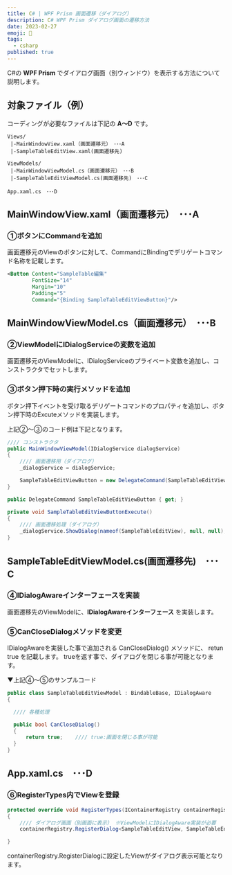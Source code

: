 ```yaml
---
title: C# | WPF Prism 画面遷移（ダイアログ）
description: C# WPF Prism ダイアログ画面の遷移方法
date: 2023-02-27
emoji: 🔨
tags: 
  - csharp
published: true
---
```


C#の **WPF Prism** でダイアログ画面（別ウィンドウ）を表示する方法について説明します。


## 対象ファイル（例）

コーディングが必要なファイルは下記の **A～D** です。

```text
Views/
 |-MainWindowView.xaml（画面遷移元）　･･･A
 |-SampleTableEditView.xaml(画面遷移先)

ViewModels/
 |-MainWindowViewModel.cs（画面遷移元）　･･･B
 |-SampleTableEditViewModel.cs(画面遷移先)　･･･C　

App.xaml.cs　･･･D
```

## MainWindowView.xaml（画面遷移元）　･･･A

### ①ボタンにCommandを追加

画面遷移元のViewのボタンに対して、CommandにBindingでデリゲートコマンド名称を記載します。

```xml
<Button Content="SampleTable編集"
        FontSize="14"
        Margin="10"
        Padding="5"
        Command="{Binding SampleTableEditViewButton}"/>
```

## MainWindowViewModel.cs（画面遷移元）　･･･B

### ②ViewModelにIDialogServiceの変数を追加

画面遷移元のViewModelに、IDialogServiceのプライベート変数を追加し、コンストラクタでセットします。

### ③ボタン押下時の実行メソッドを追加

ボタン押下イベントを受け取るデリゲートコマンドのプロパティを追加し、ボタン押下時のExcuteメソッドを実装します。

上記②～③のコード例は下記となります。

```cs
//// コンストラクタ
public MainWindowViewModel(IDialogService dialogService)
{
    //// 画面遷移用（ダイアログ）
    _dialogService = dialogService;

    SampleTableEditViewButton = new DelegateCommand(SampleTableEditViewButtonExecute);
}

public DelegateCommand SampleTableEditViewButton { get; }

private void SampleTableEditViewButtonExecute()
{
    //// 画面遷移処理（ダイアログ）
    _dialogService.ShowDialog(nameof(SampleTableEditView), null, null);
}
```

## SampleTableEditViewModel.cs(画面遷移先)　･･･C　

### ④IDialogAwareインターフェースを実装
画面遷移先のViewModelに、**IDialogAwareインターフェース** を実装します。

### ⑤CanCloseDialogメソッドを変更
IDialogAwareを実装した事で追加される CanCloseDialog() メソッドに、 retun true を記載します。
trueを返す事で、ダイアログを閉じる事が可能となります。

▼上記④～⑤のサンプルコード
```cs
public class SampleTableEditViewModel : BindableBase, IDialogAware
{

  //// 各種処理

  public bool CanCloseDialog()
  {
      return true;    //// true:画面を閉じる事が可能
  }
}
```

## App.xaml.cs　･･･D

### ⑥RegisterTypes内でViewを登録

```cs
protected override void RegisterTypes(IContainerRegistry containerRegistry)
{
    //// ダイアログ画面（別画面に表示） ※ViewModelにIDialogAware実装が必要
    containerRegistry.RegisterDialog<SampleTableEditView, SampleTableEditViewModel>();

}
```

containerRegistry.RegisterDialogに設定したViewがダイアログ表示可能となります。
